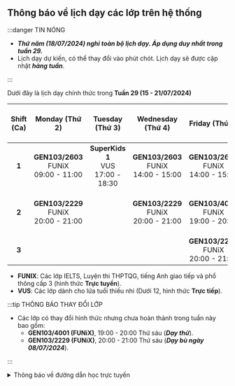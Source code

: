 ## Thông báo về lịch dạy các lớp trên hệ thống

:::danger TIN NÓNG

- **_Thứ năm (18/07/2024) nghỉ toàn bộ lịch dạy. Áp dụng duy nhất trong tuần 29._**
- Lịch dạy dự kiến, có thể thay đổi vào phút chót. Lịch dạy sẽ được cập nhật **_hàng tuần_**.

:::

Dưới đây là lịch dạy chính thức trong **Tuần 29 (15 - 21/07/2024)**

| **Shift (Ca)** |             **Monday (Thứ 2)**               |            **Tuesday (Thứ 3)**             |            **Wednesday (Thứ 4)**             |             **Friday (Thứ 6)**               |  **Saturday - Sunday (Thứ 7 - Chủ nhật)**  | 
|:--------------:|:--------------------------------------------:|:------------------------------------------:|:--------------------------------------------:|:--------------------------------------------:|:------------------------------------------:|
|      **1**     | **GEN103/2603** <br/>FUNiX<br/>09:00 - 11:00 | **SuperKids 1** <br/>VUS<br/>17:00 - 18:30 | **GEN103/2603** <br/>FUNiX<br/>14:00 - 15:00 | **GEN103/2603** <br/>FUNiX<br/>14:00 - 15:00 | **SuperKids 1** <br/>VUS<br/>07:45 - 09:15 | 
|      **2**     | **GEN103/2229** <br/>FUNiX<br/>20:00 - 21:00 |                                            | **GEN103/2229** <br/>FUNiX<br/>20:00 - 21:00 | **GEN103/4001** <br/>FUNiX<br/>19:00 - 20:00 | **SuperKids 3** <br/>VUS<br/>16:10 - 17:40 | 
|      **3**     |                                              |                                            |                                              | **GEN103/2229** <br/>FUNiX<br/>20:00 - 21:00 |                                            |

- **FUNIX**: Các lớp IELTS, Luyện thi THPTQG, tiếng Anh giao tiếp và phổ thông cấp 3 (hình thức **Trực tuyến**).
- **VUS**: Các lớp dành cho lứa tuổi thiếu nhi (Dưới 12, hình thức **Trực tiếp**).

:::tip THÔNG BÁO THAY ĐỔI LỚP

- Các lớp có thay đổi hình thức nhưng chưa hoàn thành trong tuần này bao gồm:
    - **GEN103/4001 (FUNiX)**, 19:00 - 20:00 Thứ sáu (**_Dạy thử_**).
    - **GEN103/2229 (FUNiX)**, 20:00 - 21:00 Thứ sáu (**_Dạy bù ngày 08/07/2024_**).

:::

<details>
<summary>Thông báo về đường dẫn học trực tuyến</summary>
<div>

**_Việc học trực tuyến sẽ được thực hiện qua hạ tầng online. Đường dẫn sẽ được cung cấp trong quá trình học. Người học
cũng có thể theo dõi các video bài giảng qua YouTube ở hai đường dẫn phía dưới._**

**_Trân trọng cảm ơn._**

</div>
</details>
